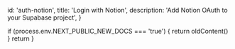 
  id: 'auth-notion',
  title: 'Login with Notion',
  description: 'Add Notion OAuth to your Supabase project',
}

  if (process.env.NEXT_PUBLIC_NEW_DOCS === 'true') {
    return oldContent()
  }
  return <Layout meta={meta} children={children} />
}

